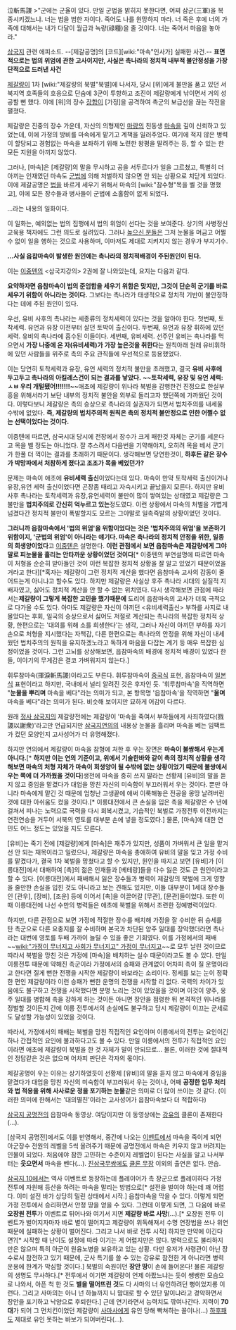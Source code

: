 泣斬馬謖
>"군에는 군율이 있다. 만일 군법을 밝히지 못한다면, 어찌 삼군(三軍)을 복종시키겠느냐. 너는 법을 범한 자이다. 죽어도 나를 원망하지 마라. 너 죽은 후에 너의 가족에 대해서는 내가 다달이 월급과 녹량(祿糧)을 줄 것이다. 너는 죽어서 마음을 놓아라."

[[삼국지]] 관련 에피소드. --[제갈공명]의 [코드][wiki:"마속"인사가] 실패한 사건.--
'''표면적으로는 법의 위엄에 관한 고사이지만, 사실은 촉나라의 정치적 내부적 불안정성을 가장 단적으로 드러낸 사건'''

[[제갈량]]이 1차 [wiki:"제갈량의 북벌"북벌]에 나서자, 당시 [위]에게 불만을 품고 있던 서북지역 호족들의 호응으로 단숨에 3군이 투항하고 조진이 제갈량에게 낚이면서 거의 성공할 뻔 했다. 이에 [위]의 장수 [[장합]]이 [가정]을 공격하여 촉군의 보급선을 끊는 작전을 펼쳤다.

제갈량은 진중의 장수 가운데, 자신의 의형제인 [[마량]]의 친동생 [[마속]]을 깊이 신뢰하고 있었는데, 이에 가정의 방비를 마속에게 맡기고 계책을 일러주었다. 여기에 적지 않은 병력이 할당되고 경험없는 마속을 보좌하기 위해 노련한 왕평을 딸려주는 등, 할 수 있는 한 모든 지원을 아끼지 않았다.

그러나, [마속]은 [제갈량]의 말을 무시하고 공을 서두르다가 일을 그르쳤고, 특별히 더 아끼는 인재였던 마속도 [[군법]]에 의해 처벌하지 않으면 안 되는 상황으로 치닫게 되었다. 이에 제갈공명은 [[법]]을 바르게 세우기 위해서 마속의 [wiki:"참수형"목을 벨 것을 명했고], 이에 모든 장수들과 병사들이 군법에 소홀함이 없게 되었다.

…라는 내용의 일화이다.

이 일화는, 예외없는 법의 집행에서 법의 위엄이 선다는 것을 보여준다. 상기의 사병정신교육용 책자에도 그런 의도로 실려있다. 그러나 [[높으신 분들]]은 그저 눈물을 머금고 어쩔 수 없이 일을 행하는 것으로 사용하며, 이마저도 제대로 지켜지지 않는 경우가 부지기수. 


'''...사실 읍찹마속이 발생한 원인에는 촉나라의 정치적배경이 주된원인이 된다.'''

이는 [[이중톈]]의 <삼국지강의> 2권에 잘 나와있는데, 요지는 다음과 같다.

'''요약하자면 읍참마속이 법의 준엄함을 세우기 위함은 맞지만, 그것이 단순히 군기를 바로세우기 위함이 아니라는 것이다.''' 그보다는 촉나라가 태생적으로 정치적 기반이 불안정하다는 데에 주된 원인이 있다. 

우선, 유비 사후의 촉나라는 세종류의 정치세력이 있다는 것을 알아야 한다. 첫번째, 토착세력. 유언과 유장 이전부터 살던 토박이 출신이다. 두번째, 유언과 유장 휘하에 있던 세력. 유비의 촉나라에 흡수된 이들이다. 세번째, 유비세력. 선주인 유비는 촉나라를 먹으면서 '''가장 나중에 온 자(유비세력)가 가장 높은것을 취한다'''는 원칙아래 원래 유비휘하에 있던 사람들을 위주로 촉의 주요 관직들에 우선적으로 등용했었다.

이는 당연히 토착세력과 유장, 유언 세력의 정치적 불만을 초래했고, 결국 '''유비 사후에 두고두고 촉나라의 아킬레스건이 되는 결과를 낳았다.''' '''~~토착세력, 유장 및 유언 세력: ㅅㅂ 우리 개털됐어!!!!!!!~~'''애초에 제갈량이 위나라 북벌을 감행한건 진정으로 한실부흥을 위해서라기 보단 내부의 정치적 불안을 외부로 돌리고자 했던쪽에 가까웠던 것이다. 이렇다보니 제갈량은 촉의 승상으로 촉나라의 실권자가 되면서 법치주의를 내세울 수밖에 없었다. '''즉, 제갈량의 법치주의적 원칙은 촉의 정치적 불안정으로 인한 어쩔수 없는 선택이었다는 것이다.'''

이중톈에 따르면, 삼국시대 당시에 전장에서 장수가 크게 패한것 자체는 군기를 세운다고 목을 벨 정도는 아니었다. 잘 추스려서 다음번을 기약해야지, 오히려 목을 베서 군기가 한풀 더 꺽이는 결과를 초래하기 때문이다. 생각해보면 당연한것이, '''하후돈 같은 장수가 박망파에서 처참하게 졌다고 조조가 목을 베었던가?'''

문제는 마속이 애초에 '''유비세력 출신'''이었다는데 있다. 마속이 만약 토착세력 출신이거나 유장,유언 세력 출신이었다면 곤장좀 때리고 자숙시키고 끝났을지 모른다. 하지만 유비사후 촉나라는 토착세력과 유장,유언세력이 불만이 많이 쌓여있는 상태였고 제갈량은 그 불만을 '''법치주의로 간신히 억누르고 있는'''정도였다. 이런 상황에서 마속의 처벌을 가볍게 넘겼다간 정치적 불만이 폭발할지도 모르는 그야말로 일촉즉발의 상황이었던 것이다.

'''그러니까 읍참마속에서 '법의 위엄'을 위함이었다는 것은 '법치주의의 위엄'을 보존하기위함이지, '군법의 위엄'이 아니라는 얘기다. 마속은 촉나라의 정치적 안정을 위한, 일종의 희생양이었다'''고 [[이중톈]]은 설명한다. '''이런 관점에서 보면 읍참마속은 제갈량에게 그야말로 피눈물을 흘리는 안타까운 상황이었던 것이다'''[* 이중톈의 부연설명에 따르면 마속이 처형을 순순히 받아들인 것이 이런 복잡한 정치적 상황을 잘 알고 있었기 때문이었을 거라고 한다][*혹자는 제갈량이 그런 정치적 계산을 했다면 읍참마속 고사의 감동이 줄어드는게 아니냐고 할수도 있다. 하지만 제갈량은 사실상 후주 촉나라 시대의 실질적 지배자였고, 싫어도 정치적 계산을 안 할 수 없는 위치였다. 다시 생각해보면 관점에 따라서는'''제갈량이 그렇게 복잡한 고민을 했기때문에''' 도리어 읍참마속의 고사가 더욱 극적으로 다가올 수도 있다. 아마도 제갈량은 자신이 아끼던 <유비세력출신> 부하를 사지로 내몰았다는 후회, 일국의 승상으로서 싫어도 저절로 계산되는 촉나라의 복잡한 정치적 상황, 한편으로는 '대의를 위해 소를 희생한다'는 생각, 그러나 자신이 아끼던 부하를 자기 손으로 처형을 지시했다는 자책감, 다른 한편으로는 촉나라의 안정을 위해 자신이 내세웠던 법치주의의 원칙을 유지하겠노라고 독하게 마음을 다잡는 계기 등 매우 복잡한 심정이었을 것이다. 그런 고뇌를 상상해보면, 읍참마속의 배경에 정치적 배경이 있었다 한들, 이야기의 무게감은 결코 가벼워지지 않는다.]

휘루참마속(揮淚斬馬謖)이라고도 부른다. 휘루참마속이 [[중국]]식 표현, 읍참마속이 [[일본]]식 표현이라고 하지만, 국내에서 널리 알려진 것은 후자인 듯. '휘루참마속'을 직역하면 "'''눈물을 뿌리며''' 마속을 베다"라는 의미가 되고, 본 항목명 '읍참마속'을 직역하면 "'''울며''' 마속을 베다"라는 의미가 된다. 비슷해 보이지만 묘하게 어감이 다르다.

원래 [[정사 삼국지]]의 제갈량전에는 제갈량이 '마속을 죽여서 부하들에게 사죄하였다(戮謖以謝衆)'라고만 언급되지만 [[삼국지연의]]의 내용상 눈물을 흘리며 마속을 베는 임팩트가 컸던 모양인지 고사성어가 더 유명해졌다.

하지만 연의에서 제갈량이 마속을 참형에 처한 후 우는 장면은 '''마속이 불쌍해서 우는게 아니다.'''[* '''하지만 이는 연의 기준이고, 위에서 기술한바와 같이 촉의 정치적 상황을 생각해보면 마속의 처형 자체가 마속이 희생양이 될 수밖에 없는 상황이었기 때문에 불쌍에서 우는 쪽에 더 가까웠을 것이다''']생전에 마속을 중히 쓰지 말라는 선황제 [유비]의 말을 듣지 않고 중임을 맡겼다가 대업을 망친 자신의 미숙함이 부끄러워서 우는 것이다. 뿐만 아니라 마속에게 맡긴 것 때문에 엄청난 고생끝에 애써 이룩해놓은 전공을 몽땅 날려버린 것에 대한 아쉬움도 컸을 것이다.[* 이릉대전에서 큰 손실을 입은 촉을 제갈량은 수 년에 걸쳐서 피나는 노력으로 국력을 다시 회복시켰고, 기습적인 북벌로 가정전투 이전까지는 연전연승을 거두어 서북의 영토를 대부분 손에 넣을 정도였다.] 물론, [마속]에 대한 연민도 어느 정도는 있었을 지도 모른다. 

[유비]는 죽기 전에 [제갈량]에게 [마속]은 재주가 있지만, 성품이 가벼워서 큰 일을 맡겨선 안 되는 재목이라고 일렀으나, 제갈량은 마속을 총애하여 유비의 말을 잊고 가정 수비를 맡겼다가, 결국 1차 북벌을 망쳤다고 할 수 있지만, 원인을 따지고 보면 [유비]가 [이릉대전]에서 대패하여 [촉]의 젊은 인재들과 [베테랑]들을 다수 잃은 것도 큰 원인이라고 할 수 있다. [이릉대전]에서 패배해서 잃은 장수들과 병력이 제갈량의 북벌에 크게 영향을 줄만한 손실을 입힌 것도 아니라고 보는 견해도 있지만, 이들 대부분이 1세대 장수들인 [관우], [장비], [조운] 등에 이어서 [촉]을 이끌어갈 [무관], [문관]들이었다. 또한 이 때 이릉대전에 나선 수만의 병력들은 애초에 북벌을 위해서 조련한 정예병력이었다.

하지만, 다른 관점으로 보면 가정에 적절한 장수를 배치해 가정을 잘 수비한 뒤 승세를 탄 촉군으로 다른 요충지를 잘 수비하며 본국과 차단된 양주 일대를 장악했더라면 촉나라는 대번에 영토를 두배 가까이 늘릴 수 있을 좋은 기회였다. 이를 가정에서의 패배 ~~[[wiki:"가정이 무너지고 사회가 무너지고" 가정이 무너지고]]~~로 모두 날린 것이므로 따라서 북벌을 망친 것은 가정에 [마속]을 배치하는 실수 때문이라고도 볼 수 있다. 만일 이릉전투 때문에 약해진 촉군이라 가정에서의 승패와 관계없이 어차피 촉이 질 운명이라고 한다면 질게 뻔한 전쟁을 시작한 제갈량이 바보라는 소리이다. 정세를 보는 눈이 정확한 편인 제갈량이라 이런 승패가 뻔한 운명의 전쟁을 시작할 리 없다. 국력의 차이가 있음에도 불구하고 전쟁을 시작했다면 분명 노리는 것이 있었을을 것이며 이것이 양주, 옹주 일대를 병합해 촉을 강하게 하는 것이든 아니면 장안을 점령한 뒤 본격적인 위나라를 정벌할 것이든지 간에 이릉 전투에서의 손실에도 불구하고 당시 제갈량이 이끄는 군세로도 달성할 가능성이 있었을 것이다. 
 
따라서, 가정에서의 패배는 북벌을 망친 직접적인 요인이며 이릉에서의 전투는 요인이긴 하나 간접적인 요인에 불과하다고도 볼 수 있다. 만일 이릉에서의 전투가 직접적인 요인이라면 애초에 제갈량이 북벌을 한 것 자체가 말이 안되므로... 물론, 이러한 것에 절대적인 정답같은 것은 없으며 어차피 판단은 각자의 몫이다. 

제갈공명이 우는 이유는 상기하였듯이 선황제 [유비]의 말을 듣지 않고 마속에게 중임을 맡겼다가 대업을 망친 자신의 미숙함이 부끄러워서 우는 것이나, 어째 '''공정한 업무 처리와 법 적용을 위해 사사로운 정을 포기하는 눈물'''같은 의미로 더 많이 쓰이는 것 같다. (이러한 의미에 한해서는 '대의멸친'이라는 고사성어가 읍참마속보다 더 적합하다)

{{{#!html
<iframe width="500" height="408" src="http://serviceapi.nmv.naver.com/flash/convertIframeTag.nhn?vid=27ECE758A2199FD90623D5B4C30B90D87F97&outKey=V1294278931201d289cbcb9b858be28cf4a15bbf013e6997e9e87b9b858be28cf4a15" frameborder="no" scrolling="no"></iframe>
}}}
[[삼국지 공명전]]의 읍참마속 동영상. 여담이지만 이 동영상에는 [[강유]]의 클론이 존재한다(...).

[삼국지 공명전]에서도 이를 반영해서, 중간에 나오는 [[이벤트]]에서 마속을 죽이게 되면 아군장수 전원의 레벨을 5씩 올려주기 때문에 공명전에서 마속은 키우지 않고 버려지는 인물이 되었다. 처음에야 잠깐 고민하는 수준이지 레벨업이 된다는 사실을 알고 나서부터는 '''웃으면서''' 마속을 벤다(...). [[진삼국무쌍]]에도 [[클론 무장]] 이외의 출연은 없다. 안습.

[[삼국지 10]]에서는 역사 이벤트로 등장하는데 플레이어가 촉 장군으로 플레이하다 가정 전투에 자원해 등산을 하려는 마속을 말리는 방법으로[* 설전을 벌여야 하는데 꽤 어렵다. 이미 설전 바가 상당히 밀린 상태에서 시작.] 읍참마속을 막을 수 있다. 이렇게 되면 가정 전투에서 승리하면서 안정 땅을 얻을 수 있다. 그런데 이렇게 되면, 그 다음에 바로 '''오장원 전투'''가 이벤트로 튀어나와 여기서 지면 '''제갈량 바로 사망'''(...).[* 오장원 전투 이벤트가 벌어지자마자 바로 별이 떨어지고 제갈량이 위독해져서 수명 연장법을 쓰나 위연 때문에 실패하는 상황이 벌어진다. 그리고 나서 바로 전투 시작] 하지만 만약에 이긴다면?[* 시작할 때 난이도 설정에 따라 이기는 게 어렵지만은 않다. 병력으로도 불리하지만은 않으며 특히 아군이 원융노병을 보유하고 있는 상황. 다만 유저가 사령관이 아닌 장수로서 참전하고 있기 때문에, 군사 특기를 쓸 수 있는 강유로 참전한 게 아니라면 병력 운용에 한계가 막심할 것이다.] 북벌의 숙원이던 '''장안 땅'''이 손에 들어온다! 물론 제갈량의 생명도 무사하다.[* 전투에서 이기면 제갈량이 언제 아팠느냐는 듯이 쌩쌩한 모습으로 나와서, 아픈 척 한 것도 '''별을 떨어뜨린 것'''도 다 사마의 너 유인하려던 뻥이었지롱 이런다. 그리고 사마의는 아니 넌 하늘까지 니 맘대로 할 수 있단 말이냐라고 경악하면서 장안을 포기하고 낙양으로 후퇴한다.] 근데 연기라면서 능력치도 깎여나간다.
지력이 '''70대'''가 되어 그 먼치킨이었던 제갈량이 [[사마사]]에게 유인 당해 빡쳐하는 꼴이나(...) [[하후패]]도 제대로 유인 못하는 바보가 되어버린다(...).
